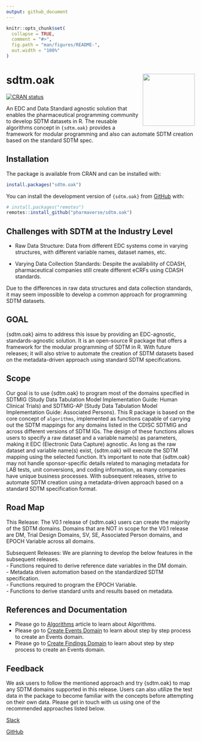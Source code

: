 ```yaml
---
output: github_document
---
```


<!-- README.md is generated from README.Rmd. Please edit that file -->

```r
knitr::opts_chunk$set(
  collapse = TRUE,
  comment = "#>",
  fig.path = "man/figures/README-",
  out.width = "100%"
)
```

# sdtm.oak <a href="https://pharmaverse.github.io/sdtm.oak"><img src="man/figures/logo.svg" align="right" height="139" /></a>

<!-- badges: start -->
[![CRAN status](https://www.r-pkg.org/badges/version/sdtm.oak)](https://CRAN.R-project.org/package=sdtm.oak)
<!-- badges: end -->

An EDC and Data Standard agnostic solution that enables the pharmaceutical
programming community to develop SDTM datasets in R. The reusable algorithms
concept in `{sdtm.oak}` provides a framework for modular programming and also
can automate SDTM creation based on the standard SDTM spec.

## Installation

The package is available from CRAN and can be installed with:

```r
install.packages("sdtm.oak")
```

You can install the development version of `{sdtm.oak}` from [GitHub](https://github.com/pharmaverse/sdtm.oak/) with:

``` r
# install.packages("remotes")
remotes::install_github("pharmaverse/sdtm.oak")
```

## Challenges with SDTM at the Industry Level

* Raw Data Structure: Data from different EDC systems come in varying structures, with different variable names, dataset names, etc.

* Varying Data Collection Standards: Despite the availability of CDASH, pharmaceutical companies still create different eCRFs using CDASH standards.

Due to the differences in raw data structures and data collection standards, it may seem impossible to develop a common approach for programming SDTM datasets.

## GOAL
{sdtm.oak} aims to address this issue by providing an EDC-agnostic, standards-agnostic solution. It is an open-source R package that offers a framework for the modular programming of SDTM in R. With future releases; it will also strive to automate the creation of SDTM datasets based on the metadata-driven approach using standard SDTM specifications.

## Scope
Our goal is to use {sdtm.oak} to program most of the domains specified in SDTMIG (Study Data Tabulation Model Implementation Guide: Human Clinical Trials) and SDTMIG-AP (Study Data Tabulation Model Implementation Guide: Associated Persons). This R package is based on the core concept of `algorithms`, implemented as functions capable of carrying out the SDTM mappings for any domains listed in the CDISC SDTMIG and across different versions of SDTM IGs. The design of these functions allows users to specify a raw dataset and a variable name(s) as parameters, making it EDC (Electronic Data Capture) agnostic. As long as the raw dataset and variable name(s) exist, {sdtm.oak} will execute the SDTM mapping using the selected function. It's important to note that {sdtm.oak} may not handle sponsor-specific details related to managing metadata for LAB tests, unit conversions, and coding information, as many companies have unique business processes. With subsequent releases, strive to automate SDTM creation using a metadata-driven approach based on a standard SDTM specification format.

## Road Map

This Release: The V0.1 release of {sdtm.oak} users can create the majority of the SDTM domains. Domains that are NOT in scope for the V0.1 release are DM, Trial Design Domains, SV, SE, Associated Person domains, and EPOCH Variable across all domains.

Subsequent Releases:
We are planning to develop the below features in the subsequent releases.\
- Functions required to derive reference date variables in the DM domain.\
- Metadata driven automation based on the standardized SDTM specification.\
- Functions required to program the EPOCH Variable.\
- Functions to derive standard units and results based on metadata.

## References and Documentation

* Please go to [Algorithms](https://pharmaverse.github.io/sdtm.oak/articles/algorithms.html) article to learn about Algorithms.
* Please go to [Create Events Domain](https://pharmaverse.github.io/sdtm.oak/articles/events_domain.html) to learn about step by step process to create an Events domain.
* Please go to [Create Findings Domain](https://pharmaverse.github.io/sdtm.oak/articles/findings_domain.html) to learn about step by step process to create an Events domain.

## Feedback

We ask users to follow the mentioned approach and try {sdtm.oak} to map any SDTM domains supported in this release. Users can also utilize the test data in the package to become familiar with the concepts before attempting on their own data. Please get in touch with us using one of the recommended approaches listed below.

[Slack](oakgarden.slack.com)

[GitHub](https://github.com/pharmaverse/sdtm.oak/issues)





